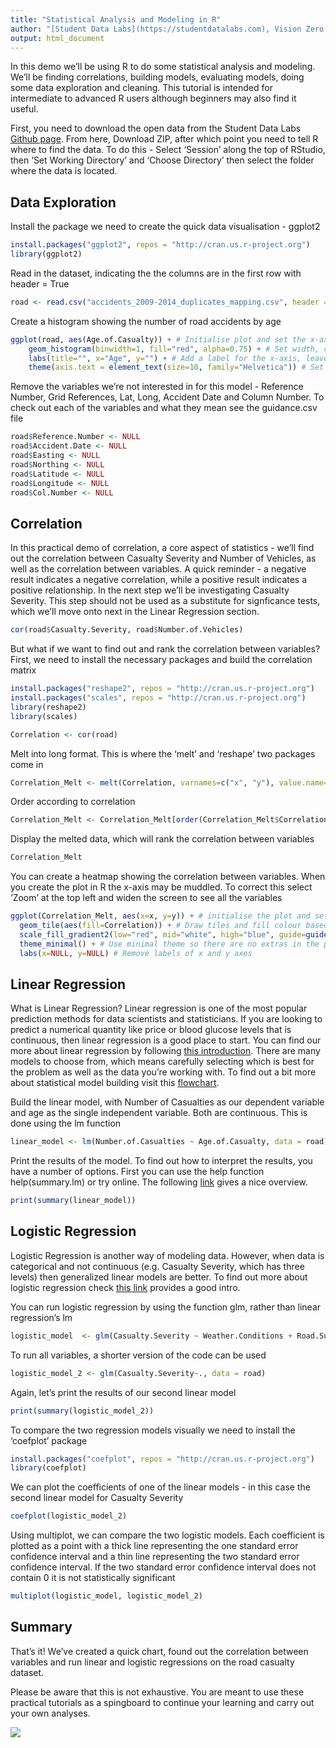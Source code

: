 ```yaml
---
title: "Statistical Analysis and Modeling in R"
author: "[Student Data Labs](https://studentdatalabs.com), Vision Zero Innovation Lab"
output: html_document
---
```

In this demo we'll be using R to do some statistical analysis and modeling. We'll be finding correlations, building models, evaluating models, doing some data exploration and cleaning. This tutorial is intended for intermediate to advanced R users although beginners may also find it useful.

First, you need to download the open data from the Student Data Labs [Github page](https://github.com/StudentDataLabs/VisionZeroInnovationLab). From here, Download ZIP, after which point you need to tell R where to find the data. To do this - Select 'Session' along the top of RStudio, then 'Set Working Directory' and 'Choose Directory' then select the folder where the data is located. 

## Data Exploration

Install the package we need to create the quick data visualisation - ggplot2
```r
install.packages("ggplot2", repos = "http://cran.us.r-project.org")
library(ggplot2)
```


Read in the dataset, indicating the the columns are in the first row with header = True
```r
road <- read.csv("accidents_2009-2014_duplicates_mapping.csv", header = TRUE, stringsAsFactors = FALSE)
```

Create a histogram showing the number of road accidents by age
```r
ggplot(road, aes(Age.of.Casualty)) + # Initialise plot and set the x-axis to casualty age
    geom_histogram(binwidth=1, fill="red", alpha=0.75) + # Set width, colour and size
    labs(title="", x="Age", y="") + # Add a label for the x-axis, leave y-axis and title blank
    theme(axis.text = element_text(size=10, family="Helvetica")) # Set font type and size
```

Remove the variables we're not interested in for this model - Reference Number, Grid References, Lat, Long, Accident Date and Column Number. To check out each of the variables and what they mean see the guidance.csv file
```r
road$Reference.Number <- NULL
road$Accident.Date <- NULL
road$Easting <- NULL
road$Northing <- NULL
road$Latitude <- NULL
road$Longitude <- NULL
road$Col.Number <- NULL
```


## Correlation

In this practical demo of correlation, a core aspect of statistics - we'll find out the correlation between Casualty Severity and Number of Vehicles, as well as the correlation between variables. A quick reminder - a negative result indicates a negative correlation, while a positive result indicates a positive relationship. In the next step we'll be investigating Casualty Severity. This step should not be used as a substitute for signficance tests, which we'll move onto next in the Linear Regression section.
```r
cor(road$Casualty.Severity, road$Number.of.Vehicles)
```

But what if we want to find out and rank the correlation between variables? First, we need to install the necessary packages and build the correlation matrix
```r
install.packages("reshape2", repos = "http://cran.us.r-project.org")
install.packages("scales", repos = "http://cran.us.r-project.org")
library(reshape2)
library(scales)

Correlation <- cor(road)
```

Melt into long format. This is where the 'melt' and 'reshape' two packages come in
```r
Correlation_Melt <- melt(Correlation, varnames=c("x", "y"), value.name="Correlation")
```

Order according to correlation
```r
Correlation_Melt <- Correlation_Melt[order(Correlation_Melt$Correlation), ]
```

Display the melted data, which will rank the correlation between variables
```r
Correlation_Melt
```

You can create a heatmap showing the correlation between variables. When you create the plot in R the x-axis may be muddled. To correct this select 'Zoom' at the top left and widen the screen to see all the variables
```r
ggplot(Correlation_Melt, aes(x=x, y=y)) + # initialise the plot and set axes
  geom_tile(aes(fill=Correlation)) + # Draw tiles and fill colour based on correlation
  scale_fill_gradient2(low="red", mid="white", high="blue", guide=guide_colorbar(ticks=FALSE), limits=c(-1,1)) + # Create a three tier gradient with a diverging colour scale and set the limits
  theme_minimal() + # Use minimal theme so there are no extras in the plot
  labs(x=NULL, y=NULL) # Remove labels of x and y axes
```

## Linear Regression

What is Linear Regression?
Linear regression is one of the most popular prediction methods for data scientists and statisticians. If you are looking to predict a numerical quantity like price or blood glucose levels that is continuous, then linear regression is a good place to start. You can find our more about linear regression by following [this introduction](http://www.statisticssolutions.com/what-is-linear-regression/). There are many models to choose from, which means carefully selecting which is best for the problem as well as the data you're working with. To find out a bit more about statistical model building visit this [flowchart](http://www.datasciencecentral.com/profiles/blogs/how-to-choose-a-statistical-model).

Build the linear model, with Number of Casualties as our dependent variable and age as the single independent variable. Both are continuous. This is done using the lm function
```r
linear_model <- lm(Number.of.Casualties ~ Age.of.Casualty, data = road)
```

Print the results of the model. To find out how to interpret the results, you have a number of options. First you can use the help function help(summary.lm) or try online. The following [link](http://blog.yhat.com/posts/r-lm-summary.html) gives a nice overview.

```r
print(summary(linear_model))
```


## Logistic Regression

Logistic Regression is another way of modeling data. However, when data is categorical and not continuous (e.g. Casualty Severity, which has three levels) then generalized linear models are better. To find out more about logistic regression check [this link](http://ww2.coastal.edu/kingw/statistics/R-tutorials/logistic.html) provides a good intro.

You can run logistic regression by using the function glm, rather than linear regression's lm
```r
logistic_model  <- glm(Casualty.Severity ~ Weather.Conditions + Road.Surface + Lighting.Conditions + Sex.of.Casualty + Type.of.Vehicle, data = road)
```

To run all variables, a shorter version of the code can be used
```r
logistic_model_2 <- glm(Casualty.Severity~., data = road)
```

Again, let's print the results of our second linear model
```r
print(summary(logistic_model_2))
```

To compare the two regression models visually we need to install the 'coefplot' package
```r
install.packages("coefplot", repos = "http://cran.us.r-project.org")
library(coefplot)
```

We can plot the coefficients of one of the linear models - in this case the second linear model for Casualty Severity
```r
coefplot(logistic_model_2)
```


Using multiplot, we can compare the two logistic models. Each coefficient is plotted as a point with a thick line representing the one standard error confidence interval and a thin line representing the two standard error confidence interval. If the two standard error confidence interval does not contain 0 it is not statistically significant
```r
multiplot(logistic_model, logistic_model_2)
```


## Summary
That's it! We've created a quick chart, found out the correlation between variables and run linear and logistic regressions on the road casualty dataset.

Please be aware that this is not exhaustive. You are meant to use these practical tutorials as a spingboard to continue your learning and carry out your own analyses.

![](https://studentdatalabs.files.wordpress.com/2016/01/newlogo4-e1460235034568.png)
